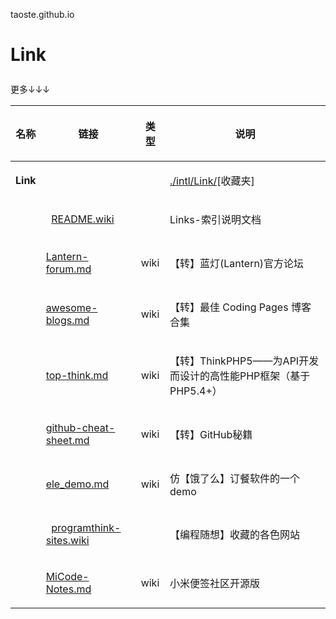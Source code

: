 taoste.github.io

<h1>Link</h1>
更多↓↓↓
{|
! 名称 !! 链接 !! 类型 !! 说明
|-
| '''Link''' || &nbsp;  ||  &nbsp; || [https://github.com/taoste/taoste.github.io/tree/master/intl/Link ./intl/Link/][收藏夹] 
|-
|  &nbsp;  ||   [https://github.com/taoste/taoste.github.io/blob/master/intl/Link/README.wiki README.wiki] ||  &nbsp;  || Links-索引说明文档
|-
|  &nbsp; || [https://github.com/taoste/taoste.github.io/blob/master/intl/Link/Lantern-forum.md Lantern-forum.md] || wiki || 
【转】蓝灯(Lantern)官方论坛
|-
|  &nbsp; || [https://github.com/taoste/taoste.github.io/blob/master/intl/Link/awesome-blogs.md awesome-blogs.md] || wiki || 
【转】最佳 Coding Pages 博客合集
|-
|  &nbsp; || [https://github.com/taoste/taoste.github.io/blob/master/intl/Link/top-think.md top-think.md] || wiki || 
【转】ThinkPHP5——为API开发而设计的高性能PHP框架（基于PHP5.4+）
|-
|  &nbsp; || [https://github.com/taoste/taoste.github.io/blob/master/intl/Link/github-cheat-sheet.md github-cheat-sheet.md] || wiki || 【转】GitHub秘籍
|-
|  &nbsp; || [https://github.com/taoste/taoste.github.io/blob/master/intl/Link/ele_demo.md ele_demo.md] || wiki ||仿【饿了么】订餐软件的一个demo
|-
|  &nbsp;  ||   [https://github.com/taoste/taoste.github.io/blob/master/intl/Link/programthink-sites.wiki programthink-sites.wiki] ||  &nbsp;  || 【编程随想】收藏的各色网站
|-
|  &nbsp; || [https://github.com/taoste/taoste.github.io/blob/master/intl/Link/MiCode-Notes.md MiCode-Notes.md] || wiki ||小米便签社区开源版
|}

